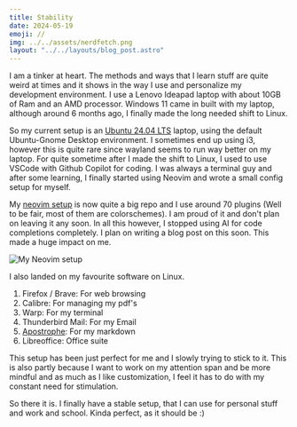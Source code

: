 ```yaml
---
title: Stability
date: 2024-05-19
emoji: //
img: ../../assets/nerdfetch.png
layout: "../../layouts/blog_post.astro"
---
```


I am a tinker at heart. The methods and ways that I learn stuff are quite weird
at times and it shows in the way I use and personalize my development environment.
I use a Lenovo Ideapad laptop with about 10GB of Ram and an AMD processor. Windows 11
came in built with my laptop, although around 6 months ago, I finally made the 
long needed shift to Linux.


So my current setup is an [Ubuntu 24.04 LTS](https://ubuntu.com/blog/canonical-releases-ubuntu-24-04-noble-numbat) 
laptop, using the default Ubuntu-Gnome Desktop
environment. I sometimes end up using i3, however this is quite rare since wayland seems
to run way better on my laptop. For quite sometime after I made the shift to Linux, I 
used to use VSCode with Github Copilot for coding. I was always a terminal guy and after
some learning, I finally started using Neovim and wrote a small config setup for myself.

My [neovim setup](https://github.com/newtoallofthis123/nvim-config) is now quite 
a big repo and I use around 70 plugins (Well to be fair, most of them
are colorschemes). I am proud of it and don't plan on leaving it any soon.
In all this however, I stopped using AI for code completions completely.
I plan on writing a blog post on this soon. 
This made a huge impact on me.

![My Neovim setup](../../assets/nvim_showcase.png)

I also landed on my favourite software on Linux.
1. Firefox / Brave: For web browsing
2. Calibre: For managing my pdf's
3. Warp: For my terminal
4. Thunderbird Mail: For my Email
5. [Apostrophe](https://flathub.org/apps/org.gnome.gitlab.somas.Apostrophe): For my markdown
6. Libreoffice: Office suite

This setup has been just perfect for me and I slowly trying to stick to it.
This is also partly because I want to work on my attention span and be more mindful and as
much as I like customization, I feel it has to do with my constant need for stimulation.

So there it is. I finally have a stable setup, that I can use for personal stuff and
work and school.
Kinda perfect, as it should be :)
